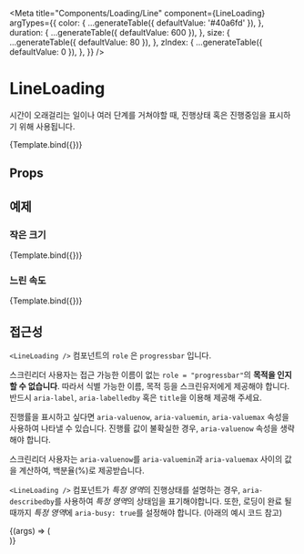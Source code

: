 
<Meta
  title="Components/Loading/Line"
  component={LineLoading}
  argTypes={{
    color: {
      ...generateTable({ defaultValue: '#40a6fd' }),
    },
    duration: {
      ...generateTable({ defaultValue: 600 }),
    },
    size: {
      ...generateTable({ defaultValue: 80 }),
    },
    zIndex: {
      ...generateTable({ defaultValue: 0 }),
    },
  }}
/>


# LineLoading

시간이 오래걸리는 일이나 여러 단계를 거쳐야할 때, 진행상태 혹은 진행중임을 표시하기 위해 사용됩니다.

<Canvas>
  <Story name="default">{Template.bind({})}</Story>
</Canvas>

## Props

<ArgsTable story="default" />

## 예제

### 작은 크기

<Canvas>
  <Story name="small" args={{ size: 30 }}>
    {Template.bind({})}
  </Story>
</Canvas>

### 느린 속도

<Canvas>
  <Story name="slow" args={{ duration: 1200 }}>
    {Template.bind({})}
  </Story>
</Canvas>

## 접근성

`<LineLoading />` 컴포넌트의 `role` 은 `progressbar` 입니다.

스크린리더 사용자는 접근 가능한 이름이 없는 `role = "progressbar"`의 **목적을 인지할 수 없습니다**.
따라서 식별 가능한 이름, 목적 등을 스크린유저에게 제공해야 합니다. 반드시 `aria-label`, `aria-labelledby` 혹은 `title`을 이용해 제공해 주세요.

진행률을 표시하고 싶다면 `aria-valuenow`, `aria-valuemin`, `aria-valuemax` 속성을 사용하여 나타낼 수 있습니다.
진행률 값이 불확실한 경우, `aria-valuenow` 속성을 생략해야 합니다.

스크린리더 사용자는 `aria-valuenow`를 `aria-valuemin`과 `aria-valuemax` 사이의 값을 계산하여, 백분율(%)로 제공받습니다.

`<LineLoading />` 컴포넌트가 *특정 영역*의 진행상태를 설명하는 경우, `aria-describedby`를 사용하여 *특정 영역*의 상태임을 표기해야합니다.
또한, 로딩이 완료 될 때까지 *특정 영역*에 `aria-busy: true`를 설정해야 합니다. (아래의 예시 코드 참고)

<Canvas withSource="open">
  <Story name="accessibility" args={{ 'aria-labelledby': 'example', 'aria-describedby': 'example' }}>
    {(args) => (
      <div>
        <LineLoading {...args} />
        <Badge id="example" aria-busy={true} text="#example" />
      </div>
    )}
  </Story>
</Canvas>
